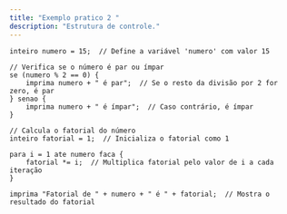 ```yaml
---
title: "Exemplo pratico 2 "
description: "Estrutura de controle."
---
```


```lipo
inteiro numero = 15;  // Define a variável 'numero' com valor 15

// Verifica se o número é par ou ímpar
se (numero % 2 == 0) {  
    imprima numero + " é par";  // Se o resto da divisão por 2 for zero, é par
} senao {  
    imprima numero + " é ímpar";  // Caso contrário, é ímpar
}

// Calcula o fatorial do número
inteiro fatorial = 1;  // Inicializa o fatorial como 1

para i = 1 ate numero faca {  
    fatorial *= i;  // Multiplica fatorial pelo valor de i a cada iteração
}

imprima "Fatorial de " + numero + " é " + fatorial;  // Mostra o resultado do fatorial
```